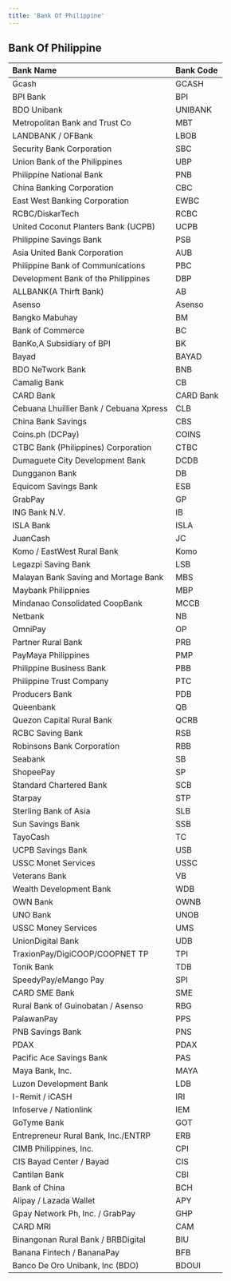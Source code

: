 ```yaml
---
title: 'Bank Of Philippine'
---
```

## Bank Of Philippine

| Bank Name                                  | Bank Code      |
|:----------------------------------------|:----------|
| Gcash                                   | GCASH     |
| BPI Bank                                | BPI       |
| BDO Unibank                             | UNIBANK  |
| Metropolitan Bank and Trust Co          | MBT       |
| LANDBANK / OFBank                       | LBOB      |
| Security Bank Corporation               | SBC       |
| Union Bank of the Philippines           | UBP       |
| Philippine National Bank                | PNB       |
| China Banking Corporation               | CBC       |
| East West Banking Corporation           | EWBC      |
| RCBC/DiskarTech                         | RCBC      |
| United Coconut Planters Bank (UCPB)     | UCPB      |
| Philippine Savings Bank                 | PSB       |
| Asia United Bank Corporation            | AUB       |
| Philippine Bank of Communications       | PBC       |
| Development Bank of the Philippines     | DBP       |
| ALLBANK(A Thirft Bank)                  | AB        |
| Asenso                                  | Asenso    |
| Bangko Mabuhay                          | BM        |
| Bank of Commerce                        | BC        |
| BanKo,A Subsidiary of BPI               | BK        |
| Bayad                                   | BAYAD     |
| BDO NeTwork Bank                        | BNB       |
| Camalig Bank                            | CB        |
| CARD Bank                               | CARD Bank |
| Cebuana Lhuillier Bank / Cebuana Xpress | CLB       |
| China Bank Savings                      | CBS       |
| Coins.ph (DCPay)                        | COINS     |
| CTBC Bank (Philippines) Corporation     | CTBC      |
| Dumaguete City Development Bank         | DCDB      |
| Dungganon Bank                          | DB        |
| Equicom Savings Bank                    | ESB       |
| GrabPay                                 | GP        |
| ING Bank N.V.                           | IB        |
| ISLA Bank                               | ISLA      |
| JuanCash                                | JC        |
| Komo / EastWest Rural Bank              | Komo      |
| Legazpi Saving Bank                     | LSB       |
| Malayan Bank Saving and Mortage Bank    | MBS       |
| Maybank Philippnies                     | MBP       |
| Mindanao Consolidated CoopBank          | MCCB      |
| Netbank                                 | NB        |
| OmniPay                                 | OP        |
| Partner Rural Bank                      | PRB       |
| PayMaya Philippines                     | PMP       |
| Philippine Business Bank                | PBB       |
| Philippine Trust Company                | PTC       |
| Producers Bank                          | PDB       |
| Queenbank                               | QB        |
| Quezon Capital Rural Bank               | QCRB      |
| RCBC Saving Bank                        | RSB       |
| Robinsons Bank Corporation              | RBB       |
| Seabank                                 | SB        |
| ShopeePay                               | SP        |
| Standard Chartered Bank                 | SCB       |
| Starpay                                 | STP       |
| Sterling Bank of Asia                   | SLB       |
| Sun Savings Bank                        | SSB       |
| TayoCash                                | TC        |
| UCPB Savings Bank                       | USB       |
| USSC Monet Services                     | USSC      |
| Veterans Bank                           | VB        |
| Wealth Development Bank                 | WDB       |
| OWN Bank                 | OWNB       |
| UNO Bank                 | UNOB       |
| USSC Money Services                 | UMS       |
| UnionDigital Bank                 | UDB       |
| TraxionPay/DigiCOOP/COOPNET	TP	                 | TPI       |
| Tonik Bank	              | TDB       |
| SpeedyPay/eMango Pay	                | SPI       |
| CARD SME Bank	                | SME       |
| Rural Bank of Guinobatan / Asenso	                | RBG       |
| PalawanPay	                | PPS       |
| PNB Savings Bank	                | PNS       |
| PDAX	                | PDAX       |
| Pacific Ace Savings Bank	                | PAS       |
| Maya Bank, Inc.		                | MAYA       |
| Luzon Development Bank		                | LDB       |
| I-Remit / iCASH	                | IRI       |
| Infoserve / Nationlink		                | IEM       |
| GoTyme Bank	                | GOT       |
| Entrepreneur Rural Bank, Inc./ENTRP	                | ERB       |
| CIMB Philippines, Inc.               | CPI       |
| CIS Bayad Center / Bayad                | CIS       |
| Cantilan Bank	                | CBI       |
| Bank of China		                | BCH       |
| Alipay / Lazada Wallet		                | APY       |
| Gpay Network Ph, Inc. / GrabPay			                | GHP       |
| CARD MRI		                | CAM       |
| Binangonan Rural Bank / BRBDigital			                | BIU       |
| Banana Fintech / BananaPay			                | BFB       |
| Banco De Oro Unibank, Inc (BDO)		                | BDOUI       |


















